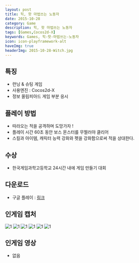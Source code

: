 ```yaml
---
layout: post
title: 힉, 핫 마법쓰는 노동자
date: 2015-10-28
category: Game
description: 힉, 핫 마법쓰는 노동자
tags: [Games,Cocos2d-X]
keywords: Games, 힉-핫-마법쓰는-노동자
icon: icon-playframework-alt
haveImg: true
headerImg: 2015-10-28-Witch.jpg
---
```


## 특징
- 런닝 & 슈팅 게임
- 사용엔진 : Cocos2d-X
- 정보 올림피아드 게임 부분 응시

## 플레이 방법
- 따라오는 적을 공격하며 도망가자 !
- 플레이 시간 60초 동안 보스 몬스터를 무찔러야 클리어
- 스킬과 아이템, 캐릭터 능력 강화와 펫을 강화함으로써 적을 상대한다.

## 수상
- 한국게임과학고등학교 24시간 내에 게임 만들기 대회

## 다운로드
- 구글 플레이 : [링크](https://play.google.com/store/apps/details?id=com.witch.mayfly&hl=ko)

## 인게임 캡처
![1](https://lh3.googleusercontent.com/3jE1kmDp90i0zD4n_LGg5fVPSk3oHUaub_W1mWrTtlQCqcY8u0VBjUUhMmzV8dT28ps2=h900-rw)
![1](https://lh3.googleusercontent.com/Cbwn5mIhQIOm84yy22kGz4ZIif6YD4smrv8cBBCGn16DHJTYAUK725eE3V-Sm9GCsNAH=h900-rw)
![1](https://lh3.googleusercontent.com/TemRQxv8EajY0Gh5IpVKL9GuItUBTxVdZATndxujaRi6sS4uS7Il5EQqLyO0qLmtiskJ=h900-rw)
![1](https://lh3.googleusercontent.com/CZtP5ByC_LWmFV-un9kGtO_PM8-u31hD9yxbGwhjjeYfUpFVFCW_-qLKEq7UxdcpUQ=h900-rw)
![1](https://lh3.googleusercontent.com/HqWYyBLUOQpOzZfZkUpGNTlDuJ80dCZTp0J8lYLgKpdvBIk1RsdWkV9MVnpbkvJejA=h900-rw)
![1](https://lh3.googleusercontent.com/2_toNWajRvItOOa4cWYYHspJAiav-2XeavHewUGkLabKeH9FgG99-t68Gj38RUoEP-dS=h900-rw)

## 인게임 영상
 - 없음
